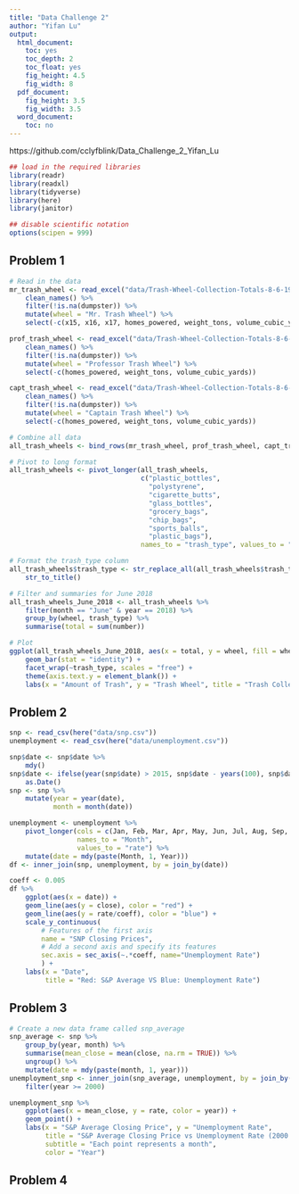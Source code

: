 ```yaml
---
title: "Data Challenge 2"
author: "Yifan Lu"
output:
  html_document:
    toc: yes
    toc_depth: 2
    toc_float: yes
    fig_height: 4.5
    fig_width: 8
  pdf_document:
    fig_height: 3.5
    fig_width: 3.5
  word_document:
    toc: no
---
```

https://github.com/cclyfblink/Data_Challenge_2_Yifan_Lu
```r
## load in the required libraries 
library(readr)
library(readxl)
library(tidyverse)
library(here)
library(janitor)

## disable scientific notation
options(scipen = 999)
```

## Problem 1
```r
# Read in the data
mr_trash_wheel <- read_excel("data/Trash-Wheel-Collection-Totals-8-6-19.xlsx", sheet = "Mr. Trash Wheel") %>%
    clean_names() %>%
    filter(!is.na(dumpster)) %>%
    mutate(wheel = "Mr. Trash Wheel") %>%
    select(-c(x15, x16, x17, homes_powered, weight_tons, volume_cubic_yards))

prof_trash_wheel <- read_excel("data/Trash-Wheel-Collection-Totals-8-6-19.xlsx", sheet = "Professor Trash Wheel") %>%
    clean_names() %>%
    filter(!is.na(dumpster)) %>%
    mutate(wheel = "Professor Trash Wheel") %>% 
    select(-c(homes_powered, weight_tons, volume_cubic_yards))

capt_trash_wheel <- read_excel("data/Trash-Wheel-Collection-Totals-8-6-19.xlsx", sheet = "Captain Trash Wheel") %>%
    clean_names() %>%
    filter(!is.na(dumpster)) %>%
    mutate(wheel = "Captain Trash Wheel") %>% 
    select(-c(homes_powered, weight_tons, volume_cubic_yards))

# Combine all data
all_trash_wheels <- bind_rows(mr_trash_wheel, prof_trash_wheel, capt_trash_wheel)

# Pivot to long format
all_trash_wheels <- pivot_longer(all_trash_wheels, 
                                 c("plastic_bottles",
                                   "polystyrene",
                                   "cigarette_butts",
                                   "glass_bottles",
                                   "grocery_bags",
                                   "chip_bags",
                                   "sports_balls",
                                   "plastic_bags"),
                                 names_to = "trash_type", values_to = "number")

# Format the trash_type column
all_trash_wheels$trash_type <- str_replace_all(all_trash_wheels$trash_type, "_", " ") %>%
    str_to_title()

# Filter and summaries for June 2018
all_trash_wheels_June_2018 <- all_trash_wheels %>%
    filter(month == "June" & year == 2018) %>%
    group_by(wheel, trash_type) %>%
    summarise(total = sum(number))

# Plot
ggplot(all_trash_wheels_June_2018, aes(x = total, y = wheel, fill = wheel)) +
    geom_bar(stat = "identity") +
    facet_wrap(~trash_type, scales = "free") +
    theme(axis.text.y = element_blank()) +
    labs(x = "Amount of Trash", y = "Trash Wheel", title = "Trash Collected by Each Wheel in June 2018")
```

## Problem 2
```r
snp <- read_csv(here("data/snp.csv"))
unemployment <- read_csv(here("data/unemployment.csv"))

snp$date <- snp$date %>%
    mdy()
snp$date <- ifelse(year(snp$date) > 2015, snp$date - years(100), snp$date) %>% 
    as.Date()
snp <- snp %>%
    mutate(year = year(date),
           month = month(date))

unemployment <- unemployment %>%
    pivot_longer(cols = c(Jan, Feb, Mar, Apr, May, Jun, Jul, Aug, Sep, Oct, Nov, Dec),
                 names_to = "Month",
                 values_to = "rate") %>%
    mutate(date = mdy(paste(Month, 1, Year)))
df <- inner_join(snp, unemployment, by = join_by(date))

coeff <- 0.005
df %>%
    ggplot(aes(x = date)) +
    geom_line(aes(y = close), color = "red") +
    geom_line(aes(y = rate/coeff), color = "blue") +
    scale_y_continuous(
        # Features of the first axis
        name = "SNP Closing Prices",
        # Add a second axis and specify its features
        sec.axis = sec_axis(~.*coeff, name="Unemployment Rate")
        ) +
    labs(x = "Date",
         title = "Red: S&P Average VS Blue: Unemployment Rate")
```

## Problem 3
```r
# Create a new data frame called snp_average
snp_average <- snp %>%
    group_by(year, month) %>%
    summarise(mean_close = mean(close, na.rm = TRUE)) %>%
    ungroup() %>%
    mutate(date = mdy(paste(month, 1, year)))
unemployment_snp <- inner_join(snp_average, unemployment, by = join_by(date)) %>%
    filter(year >= 2000)

unemployment_snp %>%
    ggplot(aes(x = mean_close, y = rate, color = year)) +
    geom_point() +
    labs(x = "S&P Average Closing Price", y = "Unemployment Rate",
         title = "S&P Average Closing Price vs Unemployment Rate (2000 and onwards)",
         subtitle = "Each point represents a month",
         color = "Year")
```

## Problem 4